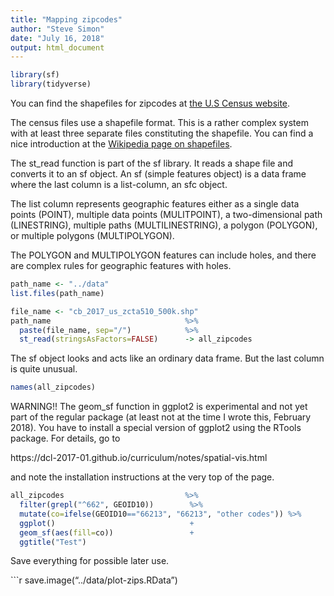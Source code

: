 ```yaml
---
title: "Mapping zipcodes"
author: "Steve Simon"
date: "July 16, 2018"
output: html_document
---
```


```r
library(sf)
library(tidyverse)
```

You can find the shapefiles for zipcodes at 
[the U.S Census website](https://www.census.gov/geo/maps-data/data/cbf/cbf_zcta.html).

The census files use a shapefile format. This is a rather complex system with at least three separate files constituting the shapefile. You can find a nice introduction at the
[Wikipedia page on shapefiles](https://en.wikipedia.org/wiki/Shapefile).

The st_read function is part of the sf library. It reads a shape file and converts it to an sf object. An sf (simple features object) is a data frame where the last column is a list-column, an sfc object.

The list column represents geographic features either as a single data points (POINT), multiple data points (MULITPOINT), a two-dimensional path (LINESTRING), multiple paths (MULTILINESTRING), a polygon (POLYGON), or multiple polygons (MULTIPOLYGON).

The POLYGON and MULTIPOLYGON features can include holes, and there are complex rules for geographic features with holes.

```r
path_name <- "../data"
list.files(path_name)
```

```r
file_name <- "cb_2017_us_zcta510_500k.shp"
path_name                              %>%
  paste(file_name, sep="/")            %>%
  st_read(stringsAsFactors=FALSE)      -> all_zipcodes
```

The sf object looks and acts like an ordinary data frame. But the last column is quite unusual.

```r
names(all_zipcodes)
```

WARNING!! The geom_sf function in ggplot2 is experimental and not yet part of the regular package (at least not at the time I wrote this, February 2018). You have to install a special version of ggplot2 using the RTools package. For details, go to

https://dcl-2017-01.github.io/curriculum/notes/spatial-vis.html

and note the installation instructions at the very top of the page.

```r
all_zipcodes                           %>%
  filter(grepl("^662", GEOID10))        %>%
  mutate(co=ifelse(GEOID10=="66213", "66213", "other codes")) %>%
  ggplot()                              +
  geom_sf(aes(fill=co))                 +
  ggtitle("Test")
```

Save everything for possible later use.

```r
save.image("../data/plot-zips.RData")